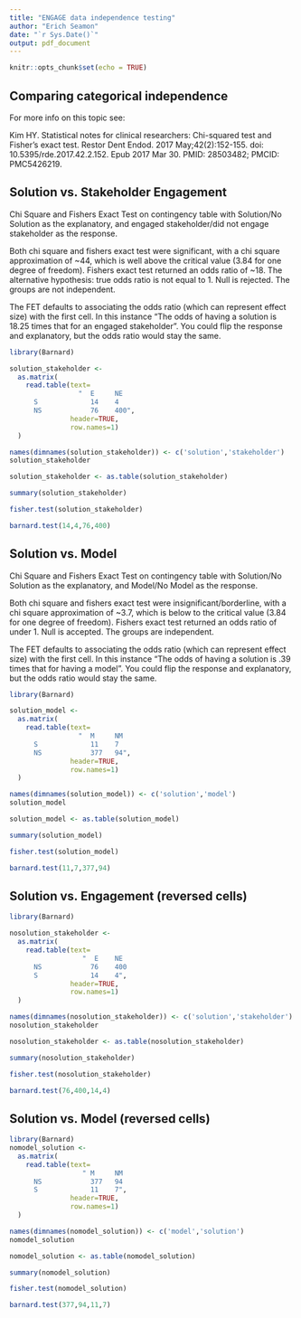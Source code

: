 ```yaml
---
title: "ENGAGE data independence testing"
author: "Erich Seamon"
date: "`r Sys.Date()`"
output: pdf_document
---
```


```r
knitr::opts_chunk$set(echo = TRUE)
```

## Comparing categorical independence

For more info on this topic see:

Kim HY. Statistical notes for clinical researchers: Chi-squared test and Fisher's exact test. Restor Dent Endod. 2017 May;42(2):152-155. doi: 10.5395/rde.2017.42.2.152. Epub 2017 Mar 30. PMID: 28503482; PMCID: PMC5426219.

\newpage

## Solution vs. Stakeholder Engagement

Chi Square and Fishers Exact Test on contingency table with Solution/No Solution as the explanatory, and engaged stakeholder/did not engage stakeholder as the response.

Both chi square and fishers exact test were significant, with a chi square approximation of ~44, which is well above the critical value (3.84 for one degree of freedom).  Fishers exact test returned an odds ratio of ~18. The alternative hypothesis: true odds ratio is not equal to 1. Null is rejected. The groups are not independent.

The FET defaults to associating the odds ratio (which can represent effect size) with the first cell. In this instance "The odds of having a solution is 18.25 times that for an engaged stakeholder".  You could flip the response and explanatory, but the odds ratio would stay the same.


```r
library(Barnard)

solution_stakeholder <- 
  as.matrix(
    read.table(text=
                 "  E     NE           
      S             14    4      
      NS            76    400",
               header=TRUE,
               row.names=1)
  )

names(dimnames(solution_stakeholder)) <- c('solution','stakeholder')
solution_stakeholder

solution_stakeholder <- as.table(solution_stakeholder)

summary(solution_stakeholder)

fisher.test(solution_stakeholder)

barnard.test(14,4,76,400)


```
\newpage
## Solution vs. Model 

Chi Square and Fishers Exact Test on contingency table with Solution/No Solution as the explanatory, and Model/No Model as the response.

Both chi square and fishers exact test were insignificant/borderline, with a chi square approximation of ~3.7, which is below to the critical value (3.84 for one degree of freedom).  Fishers exact test returned an odds ratio of under 1. Null is accepted. The groups are independent.

The FET defaults to associating the odds ratio (which can represent effect size) with the first cell. In this instance "The odds of having a solution is .39 times that for having a model".  You could flip the response and explanatory, but the odds ratio would stay the same.

```r
library(Barnard)

solution_model <- 
  as.matrix(
    read.table(text=
                 "  M     NM      
      S             11    7      
      NS            377   94",
               header=TRUE,
               row.names=1)
  )

names(dimnames(solution_model)) <- c('solution','model')
solution_model

solution_model <- as.table(solution_model)

summary(solution_model)

fisher.test(solution_model)

barnard.test(11,7,377,94)
```


\newpage
## Solution vs. Engagement (reversed cells)

```r
library(Barnard)

nosolution_stakeholder <- 
  as.matrix(
    read.table(text=
                  "  E    NE           
      NS            76    400      
      S             14    4",
               header=TRUE,
               row.names=1)
  )

names(dimnames(nosolution_stakeholder)) <- c('solution','stakeholder')
nosolution_stakeholder

nosolution_stakeholder <- as.table(nosolution_stakeholder)

summary(nosolution_stakeholder)

fisher.test(nosolution_stakeholder)

barnard.test(76,400,14,4)
```

\newpage
## Solution vs. Model (reversed cells)

```r
library(Barnard)
nomodel_solution <- 
  as.matrix(
    read.table(text=
                  " M     NM      
      NS            377   94      
      S             11    7",
               header=TRUE,
               row.names=1)
  )

names(dimnames(nomodel_solution)) <- c('model','solution')
nomodel_solution

nomodel_solution <- as.table(nomodel_solution)

summary(nomodel_solution)

fisher.test(nomodel_solution)

barnard.test(377,94,11,7)
```



